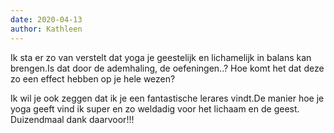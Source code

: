 ```yaml
---
date: 2020-04-13
author: Kathleen
---
```

Ik sta er zo van verstelt dat yoga je geestelijk en lichamelijk in balans kan brengen.Is dat door de ademhaling, de oefeningen..? Hoe komt het dat deze zo een effect hebben op je hele wezen?

Ik wil je ook zeggen dat ik je een fantastische lerares vindt.De manier hoe je yoga geeft vind ik super en zo weldadig voor het lichaam en de geest. Duizendmaal dank daarvoor!!!